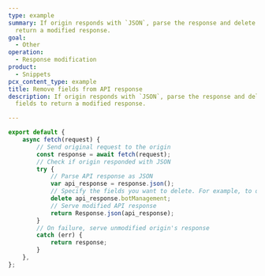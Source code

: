 ```yaml
---
type: example
summary: If origin responds with `JSON`, parse the response and delete fields to
  return a modified response.
goal:
  - Other
operation:
  - Response modification
product:
  - Snippets
pcx_content_type: example
title: Remove fields from API response
description: If origin responds with `JSON`, parse the response and delete
  fields to return a modified response.

---
```


```js
export default {
    async fetch(request) {
        // Send original request to the origin
        const response = await fetch(request);
        // Check if origin responded with JSON
        try {
            // Parse API response as JSON
            var api_response = response.json();
            // Specify the fields you want to delete. For example, to delete "botManagement" array from parsed JSON:
            delete api_response.botManagement;
            // Serve modified API response
            return Response.json(api_response);
        }
        // On failure, serve unmodified origin's response
        catch (err) {
            return response;
        }
    },
};
```
